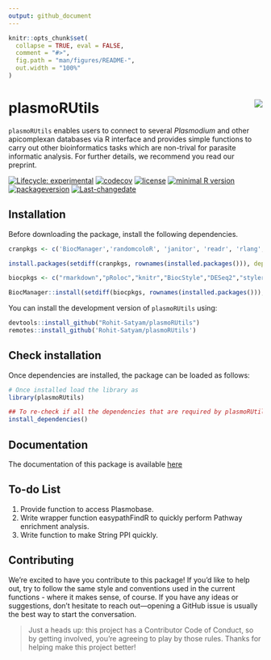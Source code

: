 ```yaml
---
output: github_document
---
```


<!-- README.md is generated from README.Rmd. Please edit that file -->

```r
knitr::opts_chunk$set(
  collapse = TRUE, eval = FALSE,
  comment = "#>",
  fig.path = "man/figures/README-",
  out.width = "100%"
)
```

# plasmoRUtils <img  src="man/figures/logo.png" align="right" geight="139"/>

`plasmoRUtils` enables users to connect to several *Plasmodium* and other apicomplexan databases via R interface and provides simple functions to carry out other bioinformatics tasks which are non-trival for parasite informatic analysis. For further details, we recommend you read our preprint.


<!-- badges: start -->

[![Lifecycle:
experimental](https://img.shields.io/badge/lifecycle-experimental-orange.svg)](https://lifecycle.r-lib.org/articles/stages.html#experimental)
[![codecov](https://codecov.io/gh/Rohit-Satyam/plasmoRUtils/branch/master/graph/badge.svg)](https://codecov.io/gh/Rohit-Satyam/plasmoRUtils)
[![license](https://img.shields.io/github/license/mashape/apistatus.svg)](https://choosealicense.com/licenses/mit/)
[![minimal R
version](https://img.shields.io/badge/R%3E%3D-4-6666ff.svg)](https://cran.r-project.org/)
[![packageversion](https://img.shields.io/badge/Package%20version-1.0.0-turquoise.svg?style=flat-square)](commits/master)
[![Last-changedate](https://img.shields.io/badge/last%20change-2025--06--30-yellowgreen.svg)](/commits/master)
<!-- badges: end -->

## Installation
Before downloading the package, install the following dependencies.

```r
cranpkgs <- c('BiocManager','randomcoloR', 'janitor', 'readr', 'rlang', 'dplyr', 'ggsci', 'rvest', 'easyPubMed', 'plyr', 'scales', 'ggplot2', 'glue', 'tidyr', 'tibble', 'data.table', 'plotly', 'purrr', 'stringr', 'S4Vectors', 'echarts4r', 'magrittr', 'bio3d', 'httr', 'jsonlite', 'ggpubr', 'gt', 'mgsub', 'reshape2','pathfindR')

install.packages(setdiff(cranpkgs, rownames(installed.packages())), dependencies = TRUE)

biocpkgs <- c("rmarkdown","pRoloc","knitr","BiocStyle","DESeq2","styler","utils","IRanges","BiocGenerics","rtracklayer","scuttle","txdbmaker","topGO","drawProteins","GenomicFeatures","biomaRt","AnnotationForge","Biostrings","GenomeInfoDb","SingleCellExperiment","SingleR","NOISeq","GenomicRanges","BSgenome")

BiocManager::install(setdiff(biocpkgs, rownames(installed.packages())), dependencies = TRUE)

```

You can install the development version of `plasmoRUtils` using:

```r
devtools::install_github("Rohit-Satyam/plasmoRUtils")
remotes::install_github('Rohit-Satyam/plasmoRUtils')
```

## Check installation

Once dependencies are installed, the package can be loaded as follows:

```r
# Once installed load the library as
library(plasmoRUtils)

## To re-check if all the dependencies that are required by plasmoRUtils are installed
install_dependencies()
```

## Documentation

The documentation of this package is available [here]("https://Rohit-Satyam.org/plasmoRUtils/index.html")

## To-do List

1. Provide function to access Plasmobase.
2. Write wrapper function easypathFindR to quickly perform Pathway enrichment analysis.
3. Write function to make String PPI quickly.


## Contributing

We’re excited to have you contribute to this package! If you’d like to
help out, try to follow the same style and conventions used in the
current functions - where it makes sense, of course. If you have any
ideas or suggestions, don’t hesitate to reach out—opening a GitHub issue
is usually the best way to start the conversation.

> Just a heads up: this project has a Contributor Code of Conduct, so by
> getting involved, you’re agreeing to play by those rules. Thanks for
> helping make this project better!

